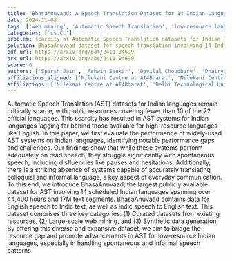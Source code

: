 ```yaml
---
title: 'BhasaAnuvaad: A Speech Translation Dataset for 14 Indian Languages'
date: 2024-11-08
tags: ['web mining', 'Automatic Speech Translation', 'low-resource languages', 'AST systems', 'performance evaluation', 'data generation', 'Indian languages', 'spontaneous speech', 'colloquial language', 'BhasaAnuvaad dataset']
categories: ['cs.CL']
problem: scarcity of Automatic Speech Translation datasets for Indian languages
solution: BhasaAnuvaad dataset for speech translation involving 14 Indian languages
pdf_url: https://arxiv.org/pdf/2411.04699
arx_url: https://arxiv.org/abs/2411.04699
score: 6
authors: ['Sparsh Jain', 'Ashwin Sankar', 'Devilal Choudhary', 'Dhairya Suman', 'Nikhil Narasimhan', 'Mohammed Safi Ur Rahman Khan', 'Anoop Kunchukuttan', 'Mitesh M Khapra', 'Raj Dabre']
affiliations_aligned: ['Nilekani Centre at AI4Bharat', 'Nilekani Centre at AI4Bharat', 'Delhi Technological University', 'Indian Institute of Technology, Delhi', 'Nilekani Centre at AI4Bharat', 'Nilekani Centre at AI4Bharat', 'Microsoft', 'Indian Institute of Technology, Madras', 'Indian Institute of Technology, Madras']
affiliations: ['Nilekani Centre at AI4Bharat', 'Delhi Technological University', 'Indian Institute of Technology, Madras', 'Microsoft', 'Indian Institute of Technology, Delhi']
---
```



Automatic Speech Translation (AST) datasets for Indian languages remain critically scarce, with public resources covering fewer than 10 of the 22 official languages. This scarcity has resulted in AST systems for Indian languages lagging far behind those available for high-resource languages like English. In this paper, we first evaluate the performance of widely-used AST systems on Indian languages, identifying notable performance gaps and challenges. Our findings show that while these systems perform adequately on read speech, they struggle significantly with spontaneous speech, including disfluencies like pauses and hesitations. Additionally, there is a striking absence of systems capable of accurately translating colloquial and informal language, a key aspect of everyday communication. To this end, we introduce BhasaAnuvaad, the largest publicly available dataset for AST involving 14 scheduled Indian languages spanning over 44,400 hours and 17M text segments. BhasaAnuvaad contains data for English speech to Indic text, as well as Indic speech to English text. This dataset comprises three key categories: (1) Curated datasets from existing resources, (2) Large-scale web mining, and (3) Synthetic data generation. By offering this diverse and expansive dataset, we aim to bridge the resource gap and promote advancements in AST for low-resource Indian languages, especially in handling spontaneous and informal speech patterns.